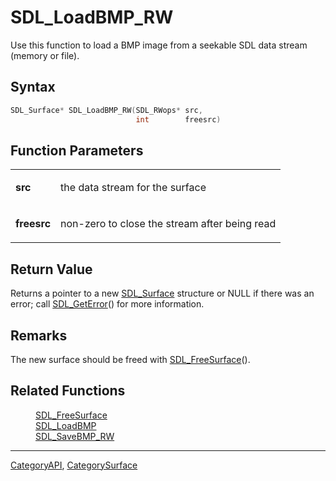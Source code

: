 
= SDL_LoadBMP_RW =
Use this function to load a BMP image from a seekable SDL data stream (memory or file).


== Syntax ==
<syntaxhighlight lang='c++'>
SDL_Surface* SDL_LoadBMP_RW(SDL_RWops* src,
                            int        freesrc)
</syntaxhighlight>

== Function Parameters ==
{|
|'''src'''
|the data stream for the surface
|-
|'''freesrc'''
|non-zero to close the stream after being read
|}

== Return Value ==
Returns a pointer to a new [[SDL_Surface]] structure or NULL if there was an error; call [[SDL_GetError]]() for more information.

== Remarks ==
The new surface should be freed with [[SDL_FreeSurface]]().

== Related Functions ==
:[[SDL_FreeSurface]]
:[[SDL_LoadBMP]]
:[[SDL_SaveBMP_RW]]

----
[[CategoryAPI]], [[CategorySurface]]
